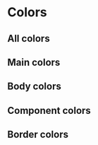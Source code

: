 
# Colors

## All colors

<div className="mt-4 grid grid-cols-12 gap-2">
  <Colors color="accents" />
  <Colors color="gray" />
  <Colors color="blue" />
  <Colors color="red" />
  <Colors color="amber" />
  <Colors color="green" />
  <Colors color="teal" />
  <Colors color="purple" />
  <Colors color="pink" />
</div>

## Main colors

<div className="mt-4 grid grid-cols-12 gap-2">
  <Colors color="primary" />
  <Colors color="secondary" />
  <Colors color="success" />
  <Colors color="error" />
  <Colors color="info" />
  <Colors color="warning" />
</div>

## Body colors

<div className="mt-4 grid grid-cols-12 gap-2">
  <Colors color="background" />
  <Colors color="foreground" />
</div>

## Component colors

<div className="mt-4 grid grid-cols-12 gap-2">
  <Colors color="card" />
  <Colors color="popover" />
  <Colors color="muted" />
  <Colors color="accent" />
</div>

## Border colors

<div className="mt-4 grid grid-cols-12 gap-2">
  <Colors color="input" />
  <Colors color="border" />
  <Colors color="ring" />
</div>
